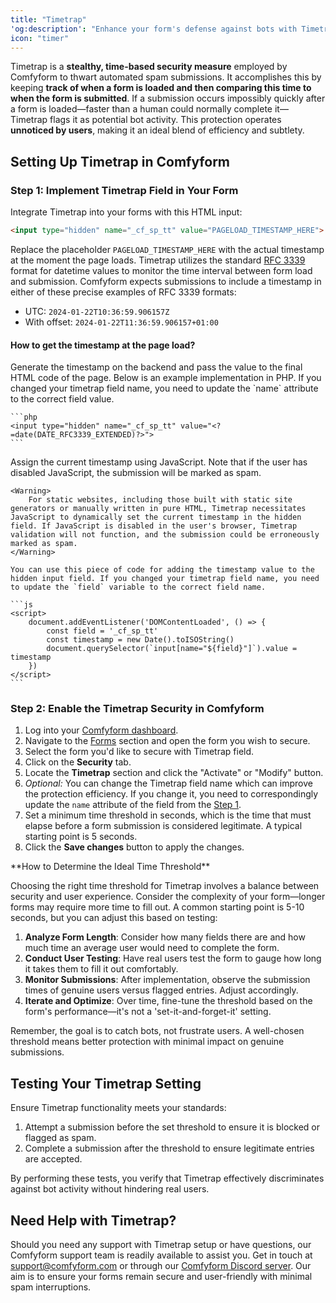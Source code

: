 ```yaml
---
title: "Timetrap"
'og:description': "Enhance your form's defense against bots with Timetrap protection in Comfyform. Customize the time field name and set the time threshold for efficiency."
icon: "timer"
---
```


Timetrap is a **stealthy, time-based security measure** employed by Comfyform to thwart automated spam submissions. It accomplishes this by keeping **track of when a form is loaded and then comparing this time to when the form is submitted**. If a submission occurs impossibly quickly after a form is loaded—faster than a human could normally complete it—Timetrap flags it as potential bot activity. This protection operates **unnoticed by users**, making it an ideal blend of efficiency and subtlety.

## Setting Up Timetrap in Comfyform

### Step 1: Implement Timetrap Field in Your Form

Integrate Timetrap into your forms with this HTML input:

```html
<input type="hidden" name="_cf_sp_tt" value="PAGELOAD_TIMESTAMP_HERE">
```

Replace the placeholder `PAGELOAD_TIMESTAMP_HERE` with the actual timestamp at the moment the page loads. Timetrap utilizes the standard [RFC 3339](https://tools.ietf.org/html/rfc3339) format for datetime values to monitor the time interval between form load and submission. Comfyform expects submissions to include a timestamp in either of these precise examples of RFC 3339 formats:

- UTC: `2024-01-22T10:36:59.906157Z`
- With offset: `2024-01-22T11:36:59.906157+01:00`

#### How to get the timestamp at the page load?

<Tabs>
  <Tab title="Server-side rendered websites">
    Generate the timestamp on the backend and pass the value to the final HTML code of the page. Below is an example implementation in PHP. If you changed your timetrap field name, you need to update the `name` attribute to the correct field value.

    ```php
    <input type="hidden" name="_cf_sp_tt" value="<?=date(DATE_RFC3339_EXTENDED)?>">
    ```
  </Tab>
  <Tab title="Static pages or JavaScript-dependent websites">
    Assign the current timestamp using JavaScript. Note that if the user has disabled JavaScript, the submission will be marked as spam.

    <Warning>
        For static websites, including those built with static site generators or manually written in pure HTML, Timetrap necessitates JavaScript to dynamically set the current timestamp in the hidden field. If JavaScript is disabled in the user's browser, Timetrap validation will not function, and the submission could be erroneously marked as spam.
    </Warning>

    You can use this piece of code for adding the timestamp value to the hidden input field. If you changed your timetrap field name, you need to update the `field` variable to the correct field name.

    ```js
    <script>
        document.addEventListener('DOMContentLoaded', () => {
            const field = '_cf_sp_tt'
            const timestamp = new Date().toISOString()
            document.querySelector(`input[name="${field}"]`).value = timestamp
        })
    </script>
    ```
  </Tab>
</Tabs>


### Step 2: Enable the Timetrap Security in Comfyform

1. Log into your [Comfyform dashboard](https://app.comfyform.com/sign/in).
2. Navigate to the [Forms](https://app.comfyform.com/forms) section and open the form you wish to secure.
3. Select the form you'd like to secure with Timetrap field.
4. Click on the **Security** tab.
5. Locate the **Timetrap** section and click the "Activate" or "Modify" button.
6. _Optional:_ You can change the Timetrap field name which can improve the protection efficiency. If you change it, you need to correspondingly update the `name` attribute of the field from the [Step 1](#step-1-implement-timetrap-field-in-your-form).
7. Set a minimum time threshold in seconds, which is the time that must elapse before a form submission is considered legitimate. A typical starting point is 5 seconds.
8. Click the **Save changes** button to apply the changes.

<Tip>
**How to Determine the Ideal Time Threshold**

Choosing the right time threshold for Timetrap involves a balance between security and user experience. Consider the complexity of your form—longer forms may require more time to fill out. A common starting point is 5-10 seconds, but you can adjust this based on testing:

1. **Analyze Form Length**: Consider how many fields there are and how much time an average user would need to complete the form.
2. **Conduct User Testing**: Have real users test the form to gauge how long it takes them to fill it out comfortably.
3. **Monitor Submissions**: After implementation, observe the submission times of genuine users versus flagged entries. Adjust accordingly.
4. **Iterate and Optimize**: Over time, fine-tune the threshold based on the form's performance—it's not a 'set-it-and-forget-it' setting.

Remember, the goal is to catch bots, not frustrate users. A well-chosen threshold means better protection with minimal impact on genuine submissions.
</Tip>

## Testing Your Timetrap Setting

Ensure Timetrap functionality meets your standards:

1. Attempt a submission before the set threshold to ensure it is blocked or flagged as spam.
2. Complete a submission after the threshold to ensure legitimate entries are accepted.

By performing these tests, you verify that Timetrap effectively discriminates against bot activity without hindering real users.

## Need Help with Timetrap?

Should you need any support with Timetrap setup or have questions, our Comfyform support team is readily available to assist you. Get in touch at [support@comfyform.com](mailto:support@comfyform.com) or through our [Comfyform Discord server](https://discord.gg/Fm7ac3am8S). Our aim is to ensure your forms remain secure and user-friendly with minimal spam interruptions.